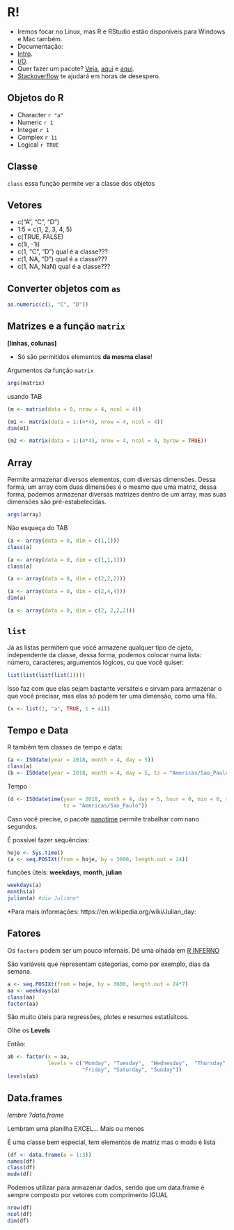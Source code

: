 # R! {#r}


- Iremos focar no Linux, mas R e RStudio estão disponíveis para Windows e Mac também.
- Documentação:
- [Intro](http://cran.r-project.org/doc/manuals/r-release/R-intro.html).
- [I/O](http://cran.r-project.org/doc/manuals/r-release/R-data.html).
- Quer fazer um pacote? [Veja](http://cran.r-project.org/doc/manuals/r-release/R-exts.html),
[aqui](http://cran.r-project.org/doc/manuals/r-release/R-ints.html) e [aqui](http://cran.r-project.org/doc/manuals/r-release/R-lang.html).
- [Stackoverflow](https://stackoverflow.com/questions/tagged/r) te ajudará em horas de desespero.

## Objetos do R

- Character `r "a"`
- Numeric `r 1`
- Integer `r 1`
- Complex `r 1i`
- Logical `r TRUE`

## Classe

`class` essa função permite ver a classe dos objetos

## Vetores

- c("A", "C", "D")
- 1:5 = c(1, 2, 3, 4, 5)
- c(TRUE, FALSE)
- c(1i, -1i)
- c(1, "C", "D") qual é a classe???
- c(1, NA, "D") qual é a classe???
- c(1, NA, NaN) qual é a classe???

## Converter objetos com `as`

```r
as.numeric(c(1, "C", "D"))
```


## Matrizes e a função `matrix`

**[linhas, colunas]**

- Só são permitidos elementos **da mesma clase**!

Argumentos da função `matrix`

```r
args(matrix)
```

usando TAB

```r
(m <- matrix(data = 0, nrow = 4, ncol = 4))
```


```r
(m1 <- matrix(data = 1:(4*4), nrow = 4, ncol = 4))
dim(m1)
```


```r
(m2 <- matrix(data = 1:(4*4), nrow = 4, ncol = 4, byrow = TRUE))
```

## Array

Permite armazenar diversos elementos, com diversas dimensões. Dessa forma, um array com duas dimensões é o mesmo que uma matriz, dessa forma, podemos armazenar diversas matrizes dentro de um array, mas suas dimensões são pré-estabelecidas.

```r
args(array)
```

Não esqueça do TAB

```r
(a <- array(data = 0, dim = c(1,1)))
class(a)
```

```r
(a <- array(data = 0, dim = c(1,1,1)))
class(a)
```



```r
(a <- array(data = 0, dim = c(2,2,2)))
```


```r
(a <- array(data = 0, dim = c(2,4,4)))
dim(a)
```


```r
(a <- array(data = 0, dim = c(2, 2,2,2)))
```

## `list`

Já as listas permitem que você armazene qualquer tipo de ojeto, independente da classe, dessa forma, podemos colocar numa lista: número, caracteres, argumentos lógicos, ou que você quiser:

```r
list(list(list(list(1))))
```
Isso faz com que elas sejam bastante versáteis e sirvam para armazenar o que você precisar, mas elas só podem ter uma dimensão, como uma fila.

```r
(x <- list(1, "a", TRUE, 1 + 4i))
```

## Tempo e Data

R também tem classes de tempo e data:

```r
(a <- ISOdate(year = 2018, month = 4, day = 5))
class(a)
(b <- ISOdate(year = 2018, month = 4, day = 5, tz = "Americas/Sao_Paulo"))
```

Tempo

```r
(d <- ISOdatetime(year = 2018, month = 4, day = 5, hour = 0, min = 0, sec = 0,
                  tz = "Americas/Sao_Paulo"))
```

Caso você precise, o pacote [nanotime](https://github.com/eddelbuettel/nanotime) permite trabalhar com nano segundos.

É possível fazer sequências:

```r
hoje <- Sys.time()
(a <- seq.POSIXt(from = hoje, by = 3600, length.out = 24))

```

funções úteis: **weekdays**, **month**, **julian**

```r
weekdays(a)
months(a)
julian(a) #dia Juliano*
```
*Para mais informações: https://en.wikipedia.org/wiki/Julian_day:



## Fatores

Os `factors` podem ser um pouco infernais. Dê uma olhada em [R INFERNO](http://www.burns-stat.com/documents/books/the-r-inferno/)

São variáveis que representam categorias, como por exemplo, dias da semana.

```r
a <- seq.POSIXt(from = hoje, by = 3600, length.out = 24*7)
aa <- weekdays(a)
class(aa)
factor(aa)
```
São muito úteis para regressões, plotes e resumos estatísitcos.

Olhe os **Levels**

Então: 

```r
ab <- factor(x = aa,
             levels = c("Monday", "Tuesday",  "Wednesday",  "Thursday",
                        "Friday", "Saturday", "Sunday"))
levels(ab)
```

## Data.frames

_lembre ?data.frame_

Lembram uma planilha EXCEL... Mais ou menos

É uma classe bem especial, tem elementos de matriz mas o modo é lista

```r
(df <- data.frame(a = 1:3))
names(df)
class(df)
mode(df)
```

Podemos utilizar para armazenar dados, sendo que um data.frame é sempre composto por vetores com comprimento IGUAL

```r
nrow(df)
ncol(df)
dim(df)
```
